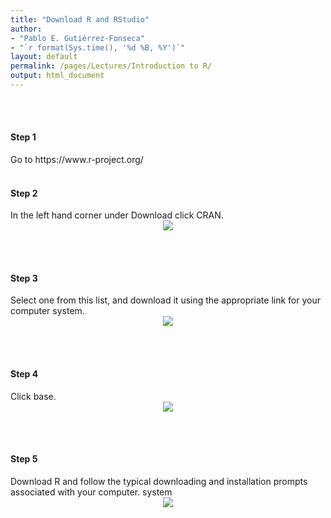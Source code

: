 ```yaml
---
title: "Download R and RStudio"
author: 
- "Pablo E. Gutiérrez-Fonseca"
- "`r format(Sys.time(), '%d %B, %Y')`"
layout: default
permalink: /pages/Lectures/Introduction to R/
output: html_document
---
```

<br/>
<br/>

#### **Step 1**
Go to https://www.r-project.org/
<br/>
<br/>

#### **Step 2**
In the left hand corner under Download click CRAN.
<center>
<img src="D:/Curriculum/19_ Personal webpage/TropicalFreshwaterEcology/_pages/Lectures/Appl.Stats.in.R/fig/step1.jpg">
</center>
<br/>
<br/>

#### **Step 3**
Select one from this list, and download it using the appropriate link for your computer system.
<center>
<img src="D:/Curriculum/19_ Personal webpage/TropicalFreshwaterEcology/_pages/Lectures/Appl.Stats.in.R/fig/step3.jpg">
</center>
<br/>
<br/>

#### **Step 4**
Click base.
<center>
<img src="D:/Curriculum/19_ Personal webpage/TropicalFreshwaterEcology/_pages/Lectures/Appl.Stats.in.R/fig/step4.jpg">
</center>
<br/>
<br/>

#### **Step 5**
Download R and follow the typical downloading and installation prompts associated with your computer. system<center>
<img src="D:/Curriculum/19_ Personal webpage/TropicalFreshwaterEcology/_pages/Lectures/Appl.Stats.in.R/fig/step5.jpg">
</center>


<br/>
<br/>